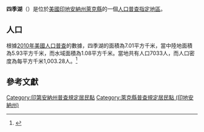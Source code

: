 {{noteTA
|G1=USState
|G2=地名
|G3=Unit
}}
{{Infobox settlement
|official_name            = 四季湖
|native_name = Lakes of the Four Seasons
|settlement_type          = [[人口普查指定地區|人口普查指定地區]]
|image_skyline            = <!-- 檔案不存在 Lake County Indiana Incorporated and Unincorporated areas Lakes of the Four Seasons Highlighted 1841530.svg -->
|imagesize                = 250px
|image_map                = 
|mapsize                  = 
|pushpin_map              = USA Indiana 
|pushpin_label            = 四季湖
|pushpin_label_position   = top
|pushpin_map_caption      = 四季湖在印地安納州的位置
|subdivision_type         = [[世界政區索引|國家]]
|subdivision_type1        = [[美国州份|州份]]
|subdivision_type2        = [[印地安納州行政区划|縣]]
|subdivision_name         = [[美国|美国]]
|subdivision_name1        = [[印地安納州|印地安納州]]
|subdivision_name2        = [[萊克縣_(印地安納州)|萊克縣]]
|elevation_ft             = 764
|elevation_m              = 233
|timezone                 = [[北美东部时区|北美东部时区]]
|area_total_km2           = 7.01
|area_land_km2            = 5.93
|area_water_km2           = 1.08
|area_total_sq_mi         = 
|area_land_sq_mi          = 
|area_water_sq_mi         = 
|population_as_of         = [[2010年美國人口普查|2010]]
|population_footnotes     = 
|population_total         = 7033
|population_density_km2   = auto
|population_density_sq_mi = auto
|utc_offset               = -5
|coordinates              = {{coord|41|24|28|N|87|13|05|W|display=inline,title}}
| coor_pinpoint           = 
| coordinates_footnotes   = 
|timezone_DST             = EDT
|utc_offset_DST           = -4
|postal_code_type         = [[美國郵區編號|郵區編號]]
|postal_code              = 46356
|area_code                = {{link-en|电话区号219|Area code 219|219}}
|blank_name = [[地名信息系统|GNIS ID]]
|blank_info = 450251<ref name="GNIS">{{cite gnis|450251|Lakes of the Four Seasons}}</ref>
}}
'''四季湖'''（{{lang-en|Lakes of the Four Seasons}}）是位於[[美國|美國]][[印地安納州|印地安納州]][[萊克縣_(印地安納州)|萊克縣]]的一個[[人口普查指定地區|人口普查指定地區]]。

== 人口 ==
根據[[2010年美國人口普查|2010年美國人口普查]]的數據，四季湖的面積為7.01平方千米，當中陸地面積為5.93平方千米，而水域面積為1.08平方千米。當地共有人口7033人，而人口密度為每平方千米1,003.28人。<ref name="GR8">{{cite web|url=http://factfinder2.census.gov|publisher=[[美国人口调查局|美国人口调查局]]|accessdate=2011-05-14|title=American FactFinder|archive-date=2013-09-11|archive-url=https://web.archive.org/web/20130911234518/http://factfinder2.census.gov/|dead-url=no}}</ref>

== 參考文獻 ==
{{reflist}}

{{萊克縣 (印地安納州)}}

{{DEFAULTSORT:Lakes of the Four Seasons, Indiana}}
[[Category:印第安納州普查規定居民點|Category:印第安納州普查規定居民點]]
[[Category:萊克縣普查規定居民點_(印地安納州)|Category:萊克縣普查規定居民點 (印地安納州)]]

{{Indiana-geo-stub}}